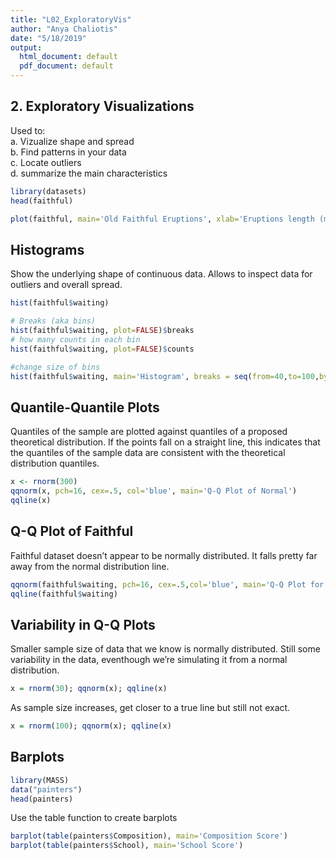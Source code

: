 ```yaml
---
title: "L02_ExploratoryVis"
author: "Anya Chaliotis"
date: "5/18/2019"
output:
  html_document: default
  pdf_document: default
---
```


## 2.  Exploratory Visualizations
Used to:  
a. Vizualize shape and spread  
b. Find patterns in your data  
c. Locate outliers  
d. summarize the main characteristics  

```r
library(datasets)
head(faithful)

plot(faithful, main='Old Faithful Eruptions', xlab='Eruptions length (min)', ylab='Wait time (min)', pch=20, col='blue')
```


## Histograms
Show the underlying shape of continuous data.  Allows to inspect data for outliers and overall spread. 

```r
hist(faithful$waiting)
```

```r
# Breaks (aka bins)
hist(faithful$waiting, plot=FALSE)$breaks
# how many counts in each bin
hist(faithful$waiting, plot=FALSE)$counts

#change size of bins 
hist(faithful$waiting, main='Histogram', breaks = seq(from=40,to=100,by=1))
```

## Quantile-Quantile Plots
Quantiles of the sample are plotted against quantiles of a proposed theoretical distribution.  If the points fall on a straight line, this indicates that the quantiles of the sample data are consistent with the theoretical distribution quantiles. 

```r
x <- rnorm(300)
qqnorm(x, pch=16, cex=.5, col='blue', main='Q-Q Plot of Normal')
qqline(x)
```

## Q-Q Plot of Faithful
Faithful dataset doesn't appear to be normally distributed.  It falls pretty far away from the normal distribution line.
```r
qqnorm(faithful$waiting, pch=16, cex=.5,col='blue', main='Q-Q Plot for Waiting Time')
qqline(faithful$waiting)
```

## Variability in Q-Q Plots
Smaller sample size of data that we know is normally distributed.
Still some variability in the data, eventhough we're simulating it from a normal distribution.
```r
x = rnorm(30); qqnorm(x); qqline(x)
```

As sample size increases, get closer to a true line but still not exact.
```r
x = rnorm(100); qqnorm(x); qqline(x)
```

## Barplots
```r
library(MASS)
data("painters")
head(painters)
```

Use the table function to create barplots
```r
barplot(table(painters$Composition), main='Composition Score')
barplot(table(painters$School), main='School Score')
```

